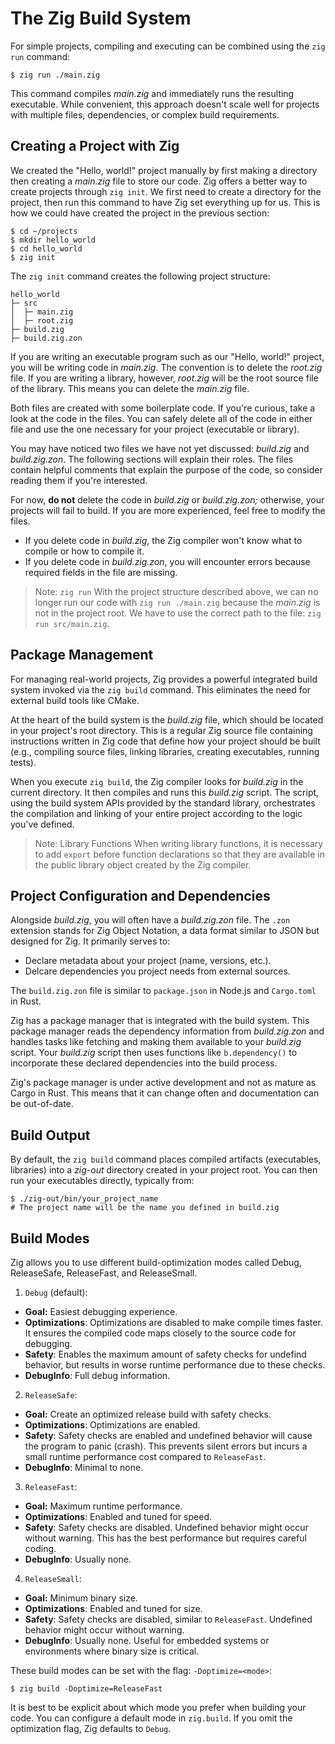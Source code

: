 
# The Zig Build System
For simple projects, compiling and executing can be combined using the `zig run` command:

```shell
$ zig run ./main.zig
```

This command compiles *main.zig* and immediately runs the resulting executable. While convenient, this approach doesn't scale well for projects with multiple files, dependencies, or complex build requirements.

## Creating a Project with Zig
We created the "Hello, world!" project manually by first making a directory then creating a *main.zig* file to store our code. Zig offers a better way to create projects through `zig init`. We first need to create a directory for the project, then run this command to have Zig set everything up for us. This is how we could have created the project in the previous section:

```shell
$ cd ~/projects
$ mkdir hello_world
$ cd hello_world
$ zig init
```

The `zig init` command creates the following project structure:

```text
hello_world
├─ src
│  ├─ main.zig
│  ├─ root.zig
├─ build.zig
├─ build.zig.zon
```

If you are writing an executable program such as our "Hello, world!" project, you will be writing code in *main.zig*. The convention is to delete the *root.zig* file. If you are writing a library, however, *root.zig* will be the root source file of the library. This means you can delete the *main.zig* file.

Both files are created with some boilerplate code. If you're curious, take a look at the code in the files. You can safely delete all of the code in either file and use the one necessary for your project (executable or library).

You may have noticed two files we have not yet discussed: *build.zig* and *build.zig.zon*. The following sections will explain their roles. The files contain helpful comments that explain the purpose of the code, so consider reading them if you're interested.

For now, **do not** delete the code in *build.zig* or *build.zig.zon;* otherwise, your projects will fail to build. If you are more experienced, feel free to modify the files.
* If you delete code in *build.zig*, the Zig compiler won't know what to compile or how to compile it.
* If you delete code in *build.zig.zon*, you will encounter errors because required fields in the file are missing.

><span className="blockquote-header"><Info />Note: `zig run`</span>
With the project structure described above, we can no longer run our code with `zig run ./main.zig` because the *main.zig* is not in the project root. We have to use the correct path to the file: `zig run src/main.zig`.

## Package Management
For managing real-world projects, Zig provides a powerful integrated build system invoked via the `zig build` command. This eliminates the need for external build tools like CMake.

At the heart of the build system is the *build.zig* file, which should be located in your project's root directory. This is a regular Zig source file containing instructions written in Zig code that define how your project should be built (e.g., compiling source files, linking libraries, creating executables, running tests).

When you execute `zig build`, the Zig compiler looks for *build.zig* in the current directory. It then compiles and runs this *build.zig* script. The script, using the build system APIs provided by the standard library, orchestrates the compilation and linking of your entire project according to the logic you've defined.

><span className="blockquote-header"><Info />Note: Library Functions</span>
When writing library functions, it is necessary to add `export` before function declarations so that they are available in the public library object created by the Zig compiler.

## Project Configuration and Dependencies
Alongside *build.zig*, you will often have a *build.zig.zon* file. The `.zon` extension stands for Zig Object Notation, a data format similar to JSON but designed for Zig. It primarily serves to:

* Declare metadata about your project (name, versions, etc.).
* Delcare dependencies you project needs from external sources.

The `build.zig.zon` file is similar to `package.json` in Node.js and `Cargo.toml` in Rust.

Zig has a package manager that is integrated with the build system. This package manager reads the dependency information from *build.zig.zon* and handles tasks like fetching and making them available to your *build.zig* script. Your *build.zig* script then uses functions like `b.dependency()` to incorporate these declared dependencies into the build process.

Zig's package manager is under active development and not as mature as Cargo in Rust. This means that it can change often and documentation can be out-of-date.

## Build Output
By default, the `zig build` command places compiled artifacts (executables, libraries) into a *zig-out* directory created in your project root. You can then run your executables directly, typically from:

```shell
$ ./zig-out/bin/your_project_name
# The project name will be the name you defined in build.zig
```

## Build Modes
Zig allows you to use different build-optimization modes called Debug, ReleaseSafe, ReleaseFast, and ReleaseSmall.

1. `Debug` (default):
  * **Goal:** Easiest debugging experience.
  * **Optimizations**: Optimizations are disabled to make compile times faster. It ensures the compiled code maps closely to the source code for debugging.
  * **Safety**: Enables the maximum amount of safety checks for undefind behavior, but results in worse runtime performance due to these checks.
  * **DebugInfo**: Full debug information.
2. `ReleaseSafe`:
  * **Goal:** Create an optimized release build with safety checks.
  * **Optimizations**: Optimizations are enabled.
  * **Safety**: Safety checks are enabled and undefined behavior will cause the program to panic (crash). This prevents silent errors but incurs a small runtime performance cost compared to `ReleaseFast`.
  * **DebugInfo**: Minimal to none.
3. `ReleaseFast`:
  * **Goal:** Maximum runtime performance.
  * **Optimizations**: Enabled and tuned for speed.
  * **Safety**: Safety checks are disabled. Undefined behavior might occur without warning. This has the best performance but requires careful coding.
  * **DebugInfo**: Usually none.
4. `ReleaseSmall`:
  * **Goal:** Minimum binary size.
  * **Optimizations**: Enabled and tuned for size.
  * **Safety**: Safety checks are disabled, similar to `ReleaseFast`. Undefined behavior might occur without warning.
  * **DebugInfo**: Usually none. Useful for embedded systems or environments where binary size is critical.

These build modes can be set with the flag: `-Doptimize=<mode>`:

```shell
$ zig build -Doptimize=ReleaseFast
```

It is best to be explicit about which mode you prefer when building your code. You can configure a default mode in `zig.build`. If you omit the optimization flag, Zig defaults to `Debug`.
